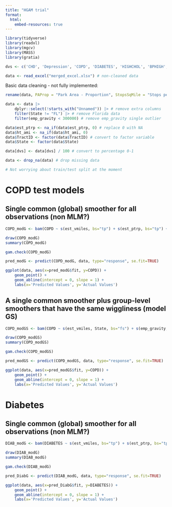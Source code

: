 ```yaml
---
title: "HGAM trial"
format: 
  html:
    embed-resources: true
---
```


```r
library(tidyverse)
library(readxl)
library(mgcv)
library(MASS)
library(gratia)

dvs <- c('CHD', 'Depression', 'COPD', 'DIABETES', 'HIGHCHOL', 'BPHIGH', 'Obesity')

data <- read_excel("merged_excel.xlsx") # non-cleaned data
```


Basic data cleaning - not fully implemented:

```r

rename(data, PAProp = "Park Area - Proportion", StopsSqMile = "Stops per Sq Mile")

data <- data |> 
    dplyr::select(!starts_with("Unnamed")) |> # remove extra columns
    filter(State != "FL") |> # remove Florida data
    filter(emp_gravity < 300000) # remove emp_gravity single outlier

data$est_ptrp <- na_if(data$est_ptrp, 0) # replace 0 with NA
data$ht_ami <- na_if(data$ht_ami, 0)
data$TractID <- factor(data$TractID) # convert to factor variable
data$State <- factor(data$State)

data[dvs] <- data[dvs] / 100 # convert to percentage 0-1

data <- drop_na(data) # drop missing data

# Not worrying about train/test split at the moment

```

# COPD test models

## Single common (global) smoother for all observations (non MLM?)

```r

COPD_modG <- bam(COPD ~ s(est_vmiles, bs="tp") + s(est_ptrp, bs="tp") + s(ht_ami, bs="tp") + s(emp_gravity, bs="tp") + s(State, bs="re"), data=data, method="fREML", family="quasibinomial")

draw(COPD_modG)
summary(COPD_modG)

```

```r
gam.check(COPD_modG)
```

```r
pred_modG <- predict(COPD_modG, data, type="response", se.fit=TRUE)

ggplot(data, aes(x=pred_modG$fit, y=COPD)) +
    geom_point() +
    geom_abline(intercept = 0, slope = 1) +
    labs(x='Predicted Values', y='Actual Values')

```

## A single common smoother plus group-level smoothers that have the same wiggliness (model GS)

```r

COPD_modGS <- bam(COPD ~ s(est_vmiles, State, bs="fs") + s(emp_gravity, State, bs="fs"), data=data, method="fREML", family="quasibinomial")

draw(COPD_modGS)
summary(COPD_modGS)

```

```r
gam.check(COPD_modGS)
```

```r
pred_modGS <- predict(COPD_modGS, data, type="response", se.fit=TRUE)

ggplot(data, aes(x=pred_modGS$fit, y=COPD)) +
    geom_point() +
    geom_abline(intercept = 0, slope = 1) +
    labs(x='Predicted Values', y='Actual Values')

```

# Diabetes

## Single common (global) smoother for all observations (non MLM?)

```r

DIAB_modG <- bam(DIABETES ~ s(est_vmiles, bs="tp") + s(est_ptrp, bs="tp") + s(ht_ami, bs="tp") + s(emp_gravity, bs="tp") + s(State, bs="re"), data=data, method="fREML", family="quasibinomial")

draw(DIAB_modG)
summary(DIAB_modG)

```

```r
gam.check(DIAB_modG)
```

```r
pred_DiabG <- predict(DIAB_modG, data, type="response", se.fit=TRUE)

ggplot(data, aes(x=pred_DiabG$fit, y=DIABETES)) +
    geom_point() +
    geom_abline(intercept = 0, slope = 1) + 
    labs(x='Predicted Values', y='Actual Values')

```